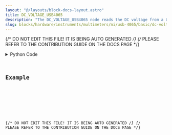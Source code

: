 ```yaml
---
layout: "@/layouts/block-docs-layout.astro"
title: DC_VOLTAGE_USB4065
description: "The DC_VOLTAGE_USB4065 node reads the DC voltage from a USB-4065."
slug: blocks/hardware/instruments/multimeters/ni/usb-4065/basic/dc-voltage-usb4065
---
```


{/* DO NOT EDIT THIS FILE! IT IS BEING AUTO GENERATED */}
{/* PLEASE REFER TO THE CONTRIBUTION GUIDE ON THE DOCS PAGE */}


<PythonDocsDisplay docstring={docstring} />
<details>
<summary>Python Code</summary>



<Code code={pythonCode} lang="py" wrap theme="dracula" />

[Find this Flojoy Block on GitHub](https://github.com/flojoy-ai/blocks/blob/main/blocks/HARDWARE/INSTRUMENTS/MULTIMETERS/NI/USB_4065/BASIC/DC_VOLTAGE_USB4065/DC_VOLTAGE_USB4065.py)

</details>

## Example


<GetHelpWidget />


<AppDisplay app={app} blockName="DC_VOLTAGE_USB4065" client:visible />


<Example />

{/* DO NOT EDIT THIS FILE! IT IS BEING AUTO GENERATED */}
{/* PLEASE REFER TO THE CONTRIBUTION GUIDE ON THE DOCS PAGE */}
